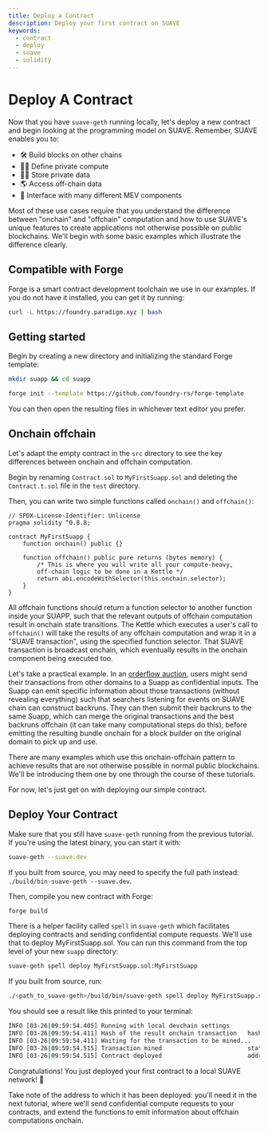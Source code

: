 ```yaml
---
title: Deploy a Contract
description: Deploy your first contract on SUAVE
keywords:
  - contract
  - deploy
  - suave
  - solidity
---
```


# Deploy A Contract

Now that you have `suave-geth` running locally, let's deploy a new contract and begin looking at the programming model on SUAVE. Remember, SUAVE enables you to:

- 🛠 Build blocks on other chains
- 🧑‍💻 Define private compute
- 🕵️‍♀️ Store private data
- 🌎 Access off-chain data
- 🧩 Interface with many different MEV components

Most of these use cases require that you understand the difference between "onchain" and "offchain" computation and how to use SUAVE's unique features to create applications not otherwise possible on public blockchains. We'll begin with some basic examples which illustrate the difference clearly.

## Compatible with Forge

Forge is a smart contract development toolchain we use in our examples. If you do not have it installed, you can get it by running:

```bash
curl -L https://foundry.paradigm.xyz | bash
```

## Getting started

Begin by creating a new directory and initializing the standard Forge template:

```bash
mkdir suapp && cd suapp
```

```bash
forge init --template https://github.com/foundry-rs/forge-template
```

You can then open the resulting files in whichever text editor you prefer.

## Onchain offchain

Let's adapt the empty contract in the `src` directory to see the key differences between onchain and offchain computation. 

Begin by renaming `Contract.sol` to `MyFirstSuapp.sol` and deleting the `Contract.t.sol` file in the `test` directory.

Then, you can write two simple functions called `onchain()` and `offchain()`:

```solidity
// SPDX-License-Identifier: Unlicense
pragma solidity ^0.8.8;

contract MyFirstSuapp { 
    function onchain() public {}

    function offchain() public pure returns (bytes memory) {
        /* This is where you will write all your compute-heavy,
        off-chain logic to be done in a Kettle */
        return abi.encodeWithSelector(this.onchain.selector);
    }
}
```

All offchain functions should return a function selector to another function inside your SUAPP, such that the relevant outputs of offchain computation result in onchain state transitions. The Kettle which executes a user's call to `offchain()` will take the results of any offchain computation and wrap it in a "SUAVE transaction", using the specified function selector. That SUAVE transaction is broadcast onchain, which eventually results in the onchain component being executed too.

Let's take a practical example. In an [orderflow auction](https://github.com/flashbots/suapp-examples/tree/main/examples/app-ofa-private), users might send their transactions from other domains to a Suapp as confidential inputs. The Suapp can emit specific information about those transactions (without revealing everything) such that searchers listening for events on SUAVE chain can construct backruns. They can then submit their backruns to the same Suapp, which can merge the original transactions and the best backruns offchain (it can take many computational steps do this), before emitting the resulting bundle onchain for a block builder on the original domain to pick up and use.

There are many examples which use this onchain-offchain pattern to achieve results that are not otherwise possible in normal public blockchains. We'll be introducing them one by one through the course of these tutorials.

For now, let's just get on with deploying our simple contract.

## Deploy Your Contract

Make sure that you still have `suave-geth` running from the previous tutorial. If you're using the latest binary, you can start it with:

```bash
suave-geth --suave.dev
```

If you built from source, you may need to specify the full path instead: `./build/bin-suave-geth --suave.dev`.

Then, compile you new contract with Forge:

```bash
forge build
```

There is a helper facility called `spell` in `suave-geth` which facilitates deploying contracts and sending confidential compute requests. We'll use that to deploy MyFirstSuapp.sol. You can run this command from the top level of your new `suapp` directory:

```bash
suave-geth spell deploy MyFirstSuapp.sol:MyFirstSuapp
```

If you built from source, run:

```bash
./<path_to_suave-geth>/build/bin/suave-geth spell deploy MyFirstSuapp.sol:MyFirstSuapp
```

You should see a result like this printed to your terminal:

```bash
INFO [03-26|09:59:54.405] Running with local devchain settings 
INFO [03-26|09:59:54.411] Hash of the result onchain transaction   hash=0x487135e51591a911d5bb795ae9969e7e0765386bcc49d988929c447708369f4d
INFO [03-26|09:59:54.411] Waiting for the transaction to be mined... 
INFO [03-26|09:59:54.515] Transaction mined                        status=1 blockNum=5
INFO [03-26|09:59:54.515] Contract deployed                        address=0xFcdbc6055c5C36dBc326F308ed74fA8cB00771a6
```

Congratulations! You just deployed your first contract to a local SUAVE network! 💃 

Take note of the address to which it has been deployed: you'll need it in the next tutorial, where we'll send confidential compute requests to your contracts, and extend the functions to emit information about offchain computations onchain.